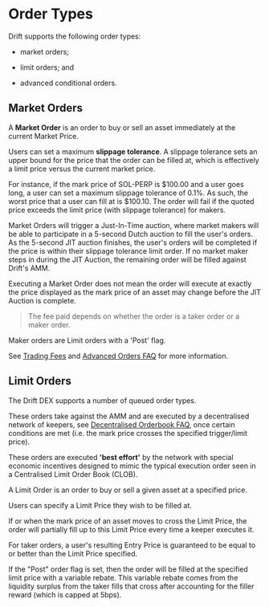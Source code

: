 # Order Types

Drift supports the following order types:

-   market orders;

-   limit orders; and

-   advanced conditional orders.

## Market Orders

A **Market Order** is an order to buy or sell an asset immediately at the current Market Price.

Users can set a maximum **slippage tolerance**. A slippage tolerance sets an upper bound for the price that the order can be filled at, which is effectively a limit price versus the current market price.

For instance, if the mark price of SOL-PERP is \$100.00 and a user goes long, a user can set a maximum slippage tolerance of 0.1%. As such, the worst price that a user can fill at is \$100.10. The order will fail if the quoted price exceeds the limit price (with slippage tolerance) for makers.

Market Orders will trigger a Just-In-Time auction, where market makers will be able to participate in a 5-second Dutch auction to fill the user's orders. As the 5-second JIT auction finishes, the user's orders will be completed if the price is within their slippage tolerance limit order. If no market maker steps in during the JIT Auction, the remaining order will be filled against Drift's AMM.

Executing a Market Order does not mean the order will execute at exactly the price displayed as the mark price of an asset may change before the JIT Auction is complete. 


> The fee paid depends on whether the order is a taker order or a maker order.

Maker orders are Limit orders with a 'Post' flag.

See [Trading Fees](/trading/trading-fees) and [Advanced Orders FAQ](/trading/advanced-orders-faq) for more information.


## **Limit Orders**

The Drift DEX supports a number of queued order types.

These orders take against the AMM and are executed by a decentralised network of keepers, see [Decentralised Orderbook FAQ](/about-v2/decentralized-orderbook-faq), once certain conditions are met (i.e. the mark price crosses the specified trigger/limit price).

These orders are executed **'best effort'** by the network with special economic incentives designed to mimic the typical execution order seen in a Centralised Limit Order Book (CLOB).

A Limit Order is an order to buy or sell a given asset at a specified price.

Users can specify a Limit Price they wish to be filled at.

If or when the mark price of an asset moves to cross the Limit Price, the order will partially fill up to this Limit Price every time a keeper executes it.

For taker orders, a user's resulting Entry Price is guaranteed to be equal to or better than the Limit Price specified.

If the "Post" order flag is set, then the order will be filled at the specified limit price with a variable rebate. This variable rebate comes from the liquidity surplus from the taker fills that cross after accounting for the filler reward (which is capped at 5bps).

